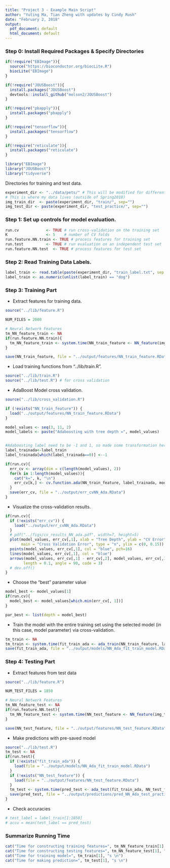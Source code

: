```yaml
---
title: "Project 3 - Example Main Script"
author: "Yuting Ma, Tian Zheng with updates by Cindy Rush"
date: "February 2, 2018"
output:
  pdf_document: default
  html_document: default
---
```


### Step 0: Install Required Packages & Specify Directories

```r
if(!require("EBImage")){
  source("https://bioconductor.org/biocLite.R")
  biocLite("EBImage")
}

if(!require("JOUSBoost")){
  install.packages("JOUSBoost")
  devtools::install_github("molson2/JOUSBoost")
}

if(!require("pbapply")){
  install.packages("pbapply")
}

if(!require("tensorflow")){
  install.packages("tensorflow")
}

if(!require("reticulate")){
  install.packages("reticulate")
}

library("EBImage")
library("JOUSBoost")
library("tidyverse")
```

Directories for training and test data.

```r
experiment_dir <- "../data/pets/" # This will be modified for different data sets.
# This is where my data lives (outside of Spring2018)
img_train_dir  <- paste(experiment_dir, "train/", sep="")
img_test_dir <- paste(experiment_dir, "test_practice/", sep="")
```

### Step 1: Set up controls for model evaluation.

```r
run.cv            <- TRUE # run cross-validation on the training set
K                 <- 5    # number of CV folds
run.feature.NN.train <- TRUE # process features for training set
run.test          <- TRUE # run evaluation on an independent test set
run.feature.NN.test  <- TRUE # process features for test set
```

### Step 2: Read Training Data Labels.

```r
label_train <- read.table(paste(experiment_dir, "train_label.txt", sep = ""), header = F)
label_train <- as.numeric(unlist(label_train) == "dog")
```


### Step 3: Training Part

* Extract features for training data.

```r
source("../lib/feature.R")

NUM_FILES = 2000

# Neural Network Features
tm_NN_feature_train <- NA
if(run.feature.NN.train){
  tm_NN_feature_train <- system.time(NN_train_feature <- NN_feature(img_train_dir, NUM_FILES))
}

save(NN_train_feature, file = "../output/features/NN_train_feature.RData")
```

* Load training functions from "../lib/train.R".

```r
source("../lib/train.R")
source("../lib/test.R") # for cross validation
```

* AdaBoost Model cross validation.

```r
source("../lib/cross_validation.R")

if (!exists("NN_train_feature")) {
  load("../output/features/NN_train_feature.RData")
}

model_values <- seq(3, 11, 2)
model_labels <- paste("Adaboosting with tree depth =", model_values)


#Adaboosting label need to be -1 and 1, so made some transformation here
label_trainada<-label_train
label_trainada[which(label_trainada==0)] <--1

if(run.cv){
  err_cv <- array(dim = c(length(model_values), 2))
  for(k in 1:length(model_values)){
    cat("k=", k, "\n")
    err_cv[k,] <- cv.function.ada(NN_train_feature, label_trainada, model_values[k], K)
  }
  save(err_cv, file = "../output/err_cvNN_Ada.RData")
}
```

* Visualize the cross-validation results. 

```r
if(run.cv){
  if (!exists("err_cv")) {
    load("../output/err_cvNN_Ada.RData")
  }
  # pdf("../figs/cv_results_NN_ada.pdf", width=7, height=5)
  plot(model_values, err_cv[,1], xlab = "Tree Depth", ylab = "CV Error",
       main = "Cross Validation Error", type = "n", ylim = c(0, 0.15))
  points(model_values, err_cv[,1], col = "blue", pch=16)
  lines(model_values, err_cv[,1], col = "blue")
  arrows(model_values, err_cv[,1] - err_cv[,2], model_values, err_cv[,1] + err_cv[,2], 
        length = 0.1, angle = 90, code = 3)
  # dev.off()
}
```

* Choose the "best" parameter value

```r
model_best <- model_values[1]
if(run.cv){
  model_best <- model_values[which.min(err_cv[, 1])]
}

par_best <- list(depth = model_best)
```

* Train the model with the entire training set using the selected model (in this case, model parameter) via cross-validation.

```r
tm_train <- NA
tm_train <- system.time(fit_train_ada <- ada_train(NN_train_feature, label_trainada, par_best))
save(fit_train_ada, file = "../output/models/NN_Ada_fit_train_model.RData")
```

### Step 4: Testing Part

* Extract features from test data

```r
source("../lib/feature.R")

NUM_TEST_FILES = 1850

# Neural Network Features
tm_NN_feature_test <- NA
if(run.feature.NN.test){
  tm_NN_feature_test <- system.time(NN_test_feature <- NN_feature(img_test_dir, NUM_TEST_FILES))
}

save(NN_test_feature, file = "../output/features/NN_test_feature.RData")
```

* Make predictions with pre-saved model


```r
source("../lib/test.R")
tm_test <- NA
if(run.test){
  if (!exists("fit_train_ada")) {
    load(file = "../output/models/NN_Ada_fit_train_model.RData")
  }
  if (!exists("NN_test_feature")) {
    load(file = "../output/features/NN_test_feature.RData")
  }
  tm_test <- system.time(pred_test <- ada_test(fit_train_ada, NN_test_feature))
  save(pred_test, file = "../output/predictions/pred_NN_Ada_test_practice.RData")
}
```

* Check accuracies

```r
# test_label = label_train[1:1850]
# accu = mean(test_label == pred_test)
```

### Summarize Running Time


```r
cat("Time for constructing training features=", tm_NN_feature_train[1], "s \n")
cat("Time for constructing testing features=", tm_NN_feature_test[1], "s \n")
cat("Time for training model=", tm_train[1], "s \n")
cat("Time for making prediction=", tm_test[1], "s \n")
```
